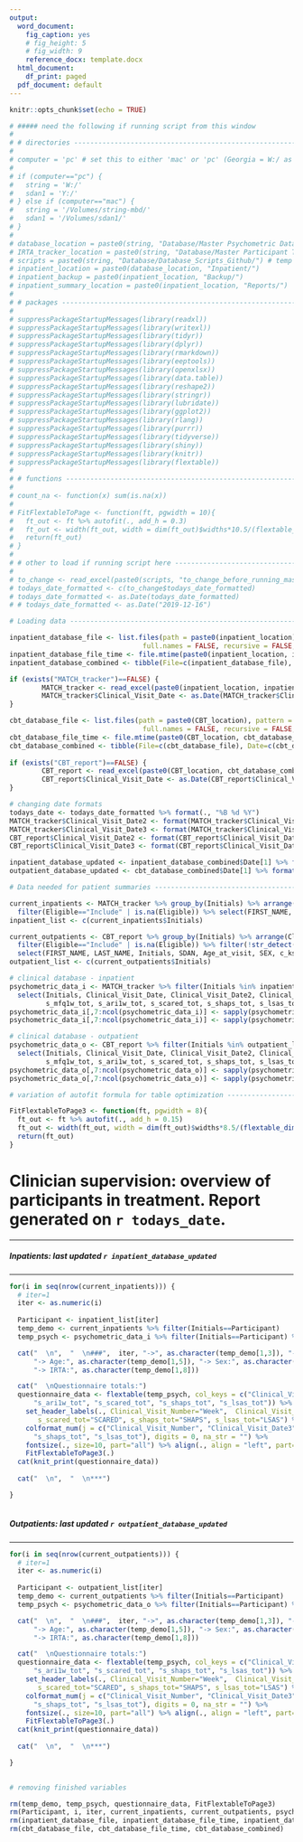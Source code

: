 ```yaml
---
output:
  word_document:
    fig_caption: yes
    # fig_height: 5
    # fig_width: 9
    reference_docx: template.docx
  html_document:
    df_print: paged
  pdf_document: default
---
```


```r

knitr::opts_chunk$set(echo = TRUE)

```

```r

# ##### need the following if running script from this window
# 
# # directories -------------------------------------------------------------
# 
# computer = 'pc' # set this to either 'mac' or 'pc' (Georgia = W:/ as I have string mounted differently)
# 
# if (computer=="pc") {
#   string = 'W:/'
#   sdan1 = 'Y:/'
# } else if (computer=="mac") {
#   string = '/Volumes/string-mbd/'
#   sdan1 = '/Volumes/sdan1/'
# }
# 
# database_location = paste0(string, "Database/Master Psychometric Database/") # tasks database also located here
# IRTA_tracker_location = paste0(string, "Database/Master Participant Tracker/")
# scripts = paste0(string, "Database/Database_Scripts_Github/") # temp useful directory while scripts are still under development
# inpatient_location = paste0(database_location, "Inpatient/") 
# inpatient_backup = paste0(inpatient_location, "Backup/") 
# inpatient_summary_location = paste0(inpatient_location, "Reports/")
# 
# # packages ----------------------------------------------------------------
# 
# suppressPackageStartupMessages(library(readxl))
# suppressPackageStartupMessages(library(writexl))
# suppressPackageStartupMessages(library(tidyr))
# suppressPackageStartupMessages(library(dplyr))
# suppressPackageStartupMessages(library(rmarkdown))
# suppressPackageStartupMessages(library(eeptools))
# suppressPackageStartupMessages(library(openxlsx))
# suppressPackageStartupMessages(library(data.table))
# suppressPackageStartupMessages(library(reshape2))
# suppressPackageStartupMessages(library(stringr))
# suppressPackageStartupMessages(library(lubridate))
# suppressPackageStartupMessages(library(ggplot2))
# suppressPackageStartupMessages(library(rlang))
# suppressPackageStartupMessages(library(purrr))
# suppressPackageStartupMessages(library(tidyverse))
# suppressPackageStartupMessages(library(shiny))
# suppressPackageStartupMessages(library(knitr))
# suppressPackageStartupMessages(library(flextable))
# 
# # functions ---------------------------------------------------------------
# 
# count_na <- function(x) sum(is.na(x))
# 
# FitFlextableToPage <- function(ft, pgwidth = 10){
#   ft_out <- ft %>% autofit(., add_h = 0.3)
#   ft_out <- width(ft_out, width = dim(ft_out)$widths*10.5/(flextable_dim(ft_out)$widths))
#   return(ft_out)
# }
# 
# # other to load if running script here ------------------------------------
# 
# to_change <- read_excel(paste0(scripts, "to_change_before_running_master_script.xlsx"))
# todays_date_formatted <- c(to_change$todays_date_formatted)
# todays_date_formatted <- as.Date(todays_date_formatted)
# # todays_date_formatted <- as.Date("2019-12-16")

```

```r

# Loading data ------------------------------------------------------------

inpatient_database_file <- list.files(path = paste0(inpatient_location), pattern = "^MASTER_DATABASE_Inpatient", all.files = FALSE,
                                 full.names = FALSE, recursive = FALSE, ignore.case = FALSE, include.dirs = FALSE, no.. = FALSE)
inpatient_database_file_time <- file.mtime(paste0(inpatient_location, inpatient_database_file)) %>% as.Date()
inpatient_database_combined <- tibble(File=c(inpatient_database_file), Date=c(inpatient_database_file_time)) %>% arrange(desc(Date)) %>% slice(1)

if (exists("MATCH_tracker")==FALSE) {
        MATCH_tracker <- read_excel(paste0(inpatient_location, inpatient_database_combined[1])) %>% mutate_all(as.character)
        MATCH_tracker$Clinical_Visit_Date <- as.Date(MATCH_tracker$Clinical_Visit_Date)
}

cbt_database_file <- list.files(path = paste0(CBT_location), pattern = "^MASTER_DATABASE_CBT", all.files = FALSE,
                                 full.names = FALSE, recursive = FALSE, ignore.case = FALSE, include.dirs = FALSE, no.. = FALSE)
cbt_database_file_time <- file.mtime(paste0(CBT_location, cbt_database_file)) %>% as.Date()
cbt_database_combined <- tibble(File=c(cbt_database_file), Date=c(cbt_database_file_time)) %>% arrange(desc(Date)) %>% slice(1)
        
if (exists("CBT_report")==FALSE) {
        CBT_report <- read_excel(paste0(CBT_location, cbt_database_combined[1])) %>% mutate_all(as.character)
        CBT_report$Clinical_Visit_Date <- as.Date(CBT_report$Clinical_Visit_Date)
}

# changing date formats
todays_date <- todays_date_formatted %>% format(., "%B %d %Y")
MATCH_tracker$Clinical_Visit_Date2 <- format(MATCH_tracker$Clinical_Visit_Date, "%b-%d")
MATCH_tracker$Clinical_Visit_Date3 <- format(MATCH_tracker$Clinical_Visit_Date, "%B-%d-%Y")
CBT_report$Clinical_Visit_Date2 <- format(CBT_report$Clinical_Visit_Date, "%b-%d")
CBT_report$Clinical_Visit_Date3 <- format(CBT_report$Clinical_Visit_Date, "%B-%d-%Y")

inpatient_database_updated <- inpatient_database_combined$Date[1] %>% format(., "%B %d %Y")
outpatient_database_updated <- cbt_database_combined$Date[1] %>% format(., "%B %d %Y")

# Data needed for patient summaries -------------------------------------

current_inpatients <- MATCH_tracker %>% group_by(Initials) %>% arrange(Clinical_Visit_Date) %>% slice(n()) %>% ungroup() %>% 
  filter(Eligible=="Include" | is.na(Eligible)) %>% select(FIRST_NAME, LAST_NAME, Initials, SDAN, Age_at_visit, SEX, c_ksadsdx_dx_detailed, IRTA_tracker)
inpatient_list <- c(current_inpatients$Initials)

current_outpatients <- CBT_report %>% group_by(Initials) %>% arrange(Clinical_Visit_Date) %>% slice(n()) %>% ungroup() %>% 
  filter(Eligible=="Include" | is.na(Eligible)) %>% filter(!str_detect(Clinical_Visit_Type, "0")) %>% 
  select(FIRST_NAME, LAST_NAME, Initials, SDAN, Age_at_visit, SEX, c_ksadsdx_dx_detailed, IRTA_tracker)
outpatient_list <- c(current_outpatients$Initials)

# clinical database - inpatient 
psychometric_data_i <- MATCH_tracker %>% filter(Initials %in% inpatient_list) %>% 
  select(Initials, Clinical_Visit_Date, Clinical_Visit_Date2, Clinical_Visit_Date3, Clinical_Visit_Type, Clinical_Visit_Number, 
         s_mfq1w_tot, s_ari1w_tot, s_scared_tot, s_shaps_tot, s_lsas_tot)
psychometric_data_i[,7:ncol(psychometric_data_i)] <- sapply(psychometric_data_i[,7:ncol(psychometric_data_i)], as.numeric)
psychometric_data_i[,7:ncol(psychometric_data_i)] <- sapply(psychometric_data_i[,7:ncol(psychometric_data_i)], round, 0)

# clinical database - outpatient 
psychometric_data_o <- CBT_report %>% filter(Initials %in% outpatient_list) %>% 
  select(Initials, Clinical_Visit_Date, Clinical_Visit_Date2, Clinical_Visit_Date3, Clinical_Visit_Type, Clinical_Visit_Number, 
         s_mfq1w_tot, s_ari1w_tot, s_scared_tot, s_shaps_tot, s_lsas_tot)
psychometric_data_o[,7:ncol(psychometric_data_o)] <- sapply(psychometric_data_o[,7:ncol(psychometric_data_o)], as.numeric)
psychometric_data_o[,7:ncol(psychometric_data_o)] <- sapply(psychometric_data_o[,7:ncol(psychometric_data_o)], round, 0)

# variation of autofit formula for table optimization ---------------------

FitFlextableToPage3 <- function(ft, pgwidth = 8){
  ft_out <- ft %>% autofit(., add_h = 0.15)
  ft_out <- width(ft_out, width = dim(ft_out)$widths*8.5/(flextable_dim(ft_out)$widths))
  return(ft_out)
}

```

# Clinician supervision: overview of participants in treatment. Report generated on `r todays_date`.

***

##### Inpatients: last updated `r inpatient_database_updated`

***

```r

for(i in seq(nrow(current_inpatients))) {
  # iter=1
  iter <- as.numeric(i)
  
  Participant <- inpatient_list[iter]
  temp_demo <- current_inpatients %>% filter(Initials==Participant)
  temp_psych <- psychometric_data_i %>% filter(Initials==Participant) %>% arrange(as.numeric(Clinical_Visit_Number))

  cat("  \n",  "  \n###",  iter, "->", as.character(temp_demo[1,3]), "-> SDAN:", as.character(temp_demo[1,4]), 
      "-> Age:", as.character(temp_demo[1,5]), "-> Sex:", as.character(temp_demo[1,6]), "-> Diagnosis:", as.character(temp_demo[1,7]), 
      "-> IRTA:", as.character(temp_demo[1,8]))

  cat("  \nQuestionnaire totals:")
  questionnaire_data <- flextable(temp_psych, col_keys = c("Clinical_Visit_Number", "Clinical_Visit_Date3", "s_mfq1w_tot", 
      "s_ari1w_tot", "s_scared_tot", "s_shaps_tot", "s_lsas_tot")) %>% 
    set_header_labels(., Clinical_Visit_Number="Week",  Clinical_Visit_Date3="Date", s_mfq1w_tot="MFQ", s_ari1w_tot="ARI",
       s_scared_tot="SCARED", s_shaps_tot="SHAPS", s_lsas_tot="LSAS") %>% 
    colformat_num(j = c("Clinical_Visit_Number", "Clinical_Visit_Date3", "s_mfq1w_tot", "s_ari1w_tot", "s_scared_tot",
      "s_shaps_tot", "s_lsas_tot"), digits = 0, na_str = "") %>% 
    fontsize(., size=10, part="all") %>% align(., align = "left", part="all") %>%
    FitFlextableToPage3(.)
  cat(knit_print(questionnaire_data))
  
  cat("  \n",  "  \n***")

}
  
```


##### Outpatients: last updated `r outpatient_database_updated`

***

```r

for(i in seq(nrow(current_outpatients))) {
  # iter=1
  iter <- as.numeric(i)
  
  Participant <- outpatient_list[iter]
  temp_demo <- current_outpatients %>% filter(Initials==Participant)
  temp_psych <- psychometric_data_o %>% filter(Initials==Participant) %>% arrange(as.numeric(Clinical_Visit_Number))

  cat("  \n",  "  \n###",  iter, "->", as.character(temp_demo[1,3]), "-> SDAN:", as.character(temp_demo[1,4]), 
      "-> Age:", as.character(temp_demo[1,5]), "-> Sex:", as.character(temp_demo[1,6]), "-> Diagnosis:", as.character(temp_demo[1,7]), 
      "-> IRTA:", as.character(temp_demo[1,8]))

  cat("  \nQuestionnaire totals:")
  questionnaire_data <- flextable(temp_psych, col_keys = c("Clinical_Visit_Number", "Clinical_Visit_Date3", "s_mfq1w_tot", 
      "s_ari1w_tot", "s_scared_tot", "s_shaps_tot", "s_lsas_tot")) %>% 
    set_header_labels(., Clinical_Visit_Number="Week",  Clinical_Visit_Date3="Date", s_mfq1w_tot="MFQ", s_ari1w_tot="ARI",
       s_scared_tot="SCARED", s_shaps_tot="SHAPS", s_lsas_tot="LSAS") %>% 
    colformat_num(j = c("Clinical_Visit_Number", "Clinical_Visit_Date3", "s_mfq1w_tot", "s_ari1w_tot", "s_scared_tot",
      "s_shaps_tot", "s_lsas_tot"), digits = 0, na_str = "") %>% 
    fontsize(., size=10, part="all") %>% align(., align = "left", part="all") %>%
    FitFlextableToPage3(.)
  cat(knit_print(questionnaire_data))
  
  cat("  \n",  "  \n***")

}
  
```

```r

# removing finished variables

rm(temp_demo, temp_psych, questionnaire_data, FitFlextableToPage3)
rm(Participant, i, iter, current_inpatients, current_outpatients, psychometric_data_i, psychometric_data_o, inpatient_list, outpatient_list)
rm(inpatient_database_file, inpatient_database_file_time, inpatient_database_combined)
rm(cbt_database_file, cbt_database_file_time, cbt_database_combined)

```

